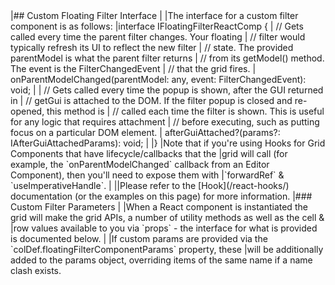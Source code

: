 <framework-specific-section frameworks="react">
|## Custom Floating Filter Interface
|
|The interface for a custom filter component is as follows:
</framework-specific-section>

<framework-specific-section frameworks="react">
<snippet transform={false} language="ts">
|interface IFloatingFilterReactComp {
|    // Gets called every time the parent filter changes. Your floating
|    // filter would typically refresh its UI to reflect the new filter
|    // state. The provided parentModel is what the parent filter returns
|    // from its getModel() method. The event is the FilterChangedEvent
|    // that the grid fires.
|    onParentModelChanged(parentModel: any, event: FilterChangedEvent): void;
|
|    // Gets called every time the popup is shown, after the GUI returned in
|    // getGui is attached to the DOM. If the filter popup is closed and re-opened, this method is
|    // called each time the filter is shown. This is useful for any logic that requires attachment
|    // before executing, such as putting focus on a particular DOM element. 
|    afterGuiAttached?(params?: IAfterGuiAttachedParams): void;
|
|}
</snippet>
</framework-specific-section>

<framework-specific-section frameworks="react">
<note>
|Note that if you're using Hooks for Grid Components that have lifecycle/callbacks that the
|grid will call (for example, the `onParentModelChanged` callback from an Editor Component), then you'll need to expose them with
|`forwardRef` & `useImperativeHandle`.
|
||Please refer to the [Hook](/react-hooks/) documentation (or the examples on this page) for more information.
</note>
</framework-specific-section>

<framework-specific-section frameworks="react">
|### Custom Filter Parameters
|
|When a React component is instantiated the grid will make the grid APIs, a number of utility methods as well as the cell &
|row values available to you via `props` - the interface for what is provided is documented below.
|
|If custom params are provided via the `colDef.floatingFilterComponentParams` property, these
|will be additionally added to the params object, overriding items of the same name if a name clash exists.
</framework-specific-section>